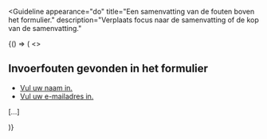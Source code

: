 
<Guideline
  appearance="do"
  title="Een samenvatting van de fouten boven het formulier."
  description="Verplaats focus naar de samenvatting of de kop van de samenvatting."
>
  <Canvas language="html">
    {() => (
      <>
        <h2>Invoerfouten gevonden in het formulier</h2>
        <ul>
          <li>
            <a href="#naam">Vul uw naam in.</a>
          </li>
          <li>
            <a href="#email">Vul uw e-mailadres in.</a>
          </li>
        </ul>
        <form>[...]</form>
      </>
    )}
  </Canvas>
</Guideline>
